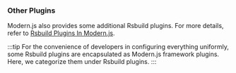 ### Other Plugins

Modern.js also provides some additional Rsbuild plugins. For more details, refer to [Rsbuild Plugins In Modern.js](/plugin/rsbuild-plugins).

:::tip
For the convenience of developers in configuring everything uniformly, some Rsbuild plugins are encapsulated as Modern.js framework plugins. Here, we categorize them under Rsbuild plugins.
:::